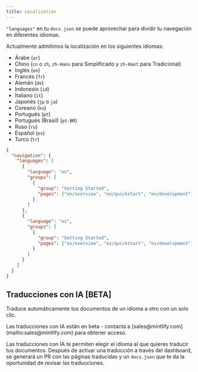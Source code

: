```yaml
---
title: Localization
---
```


`"languages"` en tu `docs.json` se puede aprovechar para dividir tu navegación en diferentes idiomas.

Actualmente admitimos la localización en los siguientes idiomas:

* Árabe (`ar`)
* Chino (`cn` o `zh`, `zh-Hans` para Simplificado y `zh-Hant` para Tradicional)
* Inglés (`en`)
* Francés (`fr`)
* Alemán (`de`)
* Indonesio (`id`)
* Italiano (`it`)
* Japonés (`jp` o `ja`)
* Coreano (`ko`)
* Portugués (`pt`)
* Portugués (Brasil) (`pt-BR`)
* Ruso (`ru`)
* Español (`es`)
* Turco (`tr`)

```json docs.json
{
  "navigation": {
    "languages": [
      {
        "language": "en",
        "groups": [
          {
            "group": "Getting Started",
            "pages": ["en/overview", "en/quickstart", "en/development"]
          }
        ]
      },
      {
        "language": "es",
        "groups": [
          {
            "group": "Getting Started",
            "pages": ["es/overview", "es/quickstart", "es/development"]
          }
        ]
      }
    ]
  }
}
```

## Traducciones con IA \[BETA]

Traduce automáticamente tus documentos de un idioma a otro con un solo clic.

<Info>
  Las traducciones con IA están en beta - contacta a [sales@mintlify.com](mailto:sales@mintlify.com) para obtener acceso.
</Info>

Las traducciones con IA te permiten elegir el idioma al que quieres traducir tus documentos. Después de activar una traducción a través del dashboard, se generará un PR con las páginas traducidas y un `docs.json` que te da la oportunidad de revisar las traducciones.
